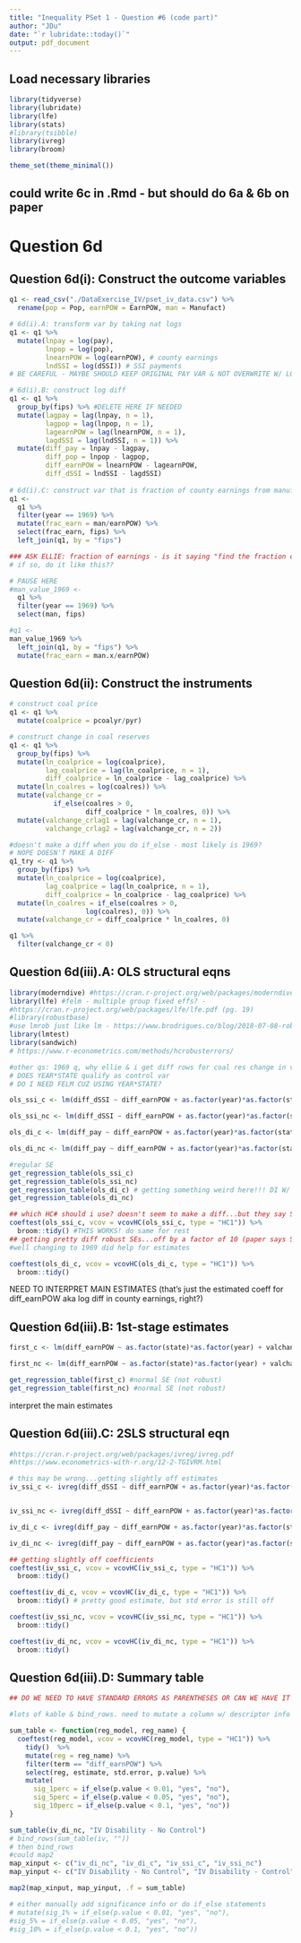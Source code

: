 ```yaml
---
title: "Inequality PSet 1 - Question #6 (code part)"
author: "JDu"
date: "`r lubridate::today()`"
output: pdf_document
---
```


## Load necessary libraries
```r
library(tidyverse)
library(lubridate)
library(lfe)
library(stats)
#library(tsibble)
library(ivreg)
library(broom)

theme_set(theme_minimal())
```

## could write 6c in .Rmd - but should do 6a & 6b on paper

# Question 6d

## Question 6d(i): Construct the outcome variables

```r
q1 <- read_csv("./DataExercise_IV/pset_iv_data.csv") %>%
  rename(pop = Pop, earnPOW = EarnPOW, man = Manufact)

# 6d(i).A: transform var by taking nat logs
q1 <- q1 %>%
  mutate(lnpay = log(pay),
         lnpop = log(pop),
         lnearnPOW = log(earnPOW), # county earnings
         lndSSI = log(dSSI)) # SSI payments 
# BE CAREFUL - MAYBE SHOULD KEEP ORIGINAL PAY VAR & NOT OVERWRITE W/ LOG VERSIONS?

# 6d(i).B: construct log diff
q1 <- q1 %>%
  group_by(fips) %>% #DELETE HERE IF NEEDED
  mutate(lagpay = lag(lnpay, n = 1),
         lagpop = lag(lnpop, n = 1),
         lagearnPOW = lag(lnearnPOW, n = 1),
         lagdSSI = lag(lndSSI, n = 1)) %>%
  mutate(diff_pay = lnpay - lagpay,
         diff_pop = lnpop - lagpop,
         diff_earnPOW = lnearnPOW - lagearnPOW,
         diff_dSSI = lndSSI - lagdSSI) 
  
# 6d(i).C: construct var that is fraction of county earnings from manufacturing in 1969
q1 <- 
  q1 %>%
  filter(year == 1969) %>%
  mutate(frac_earn = man/earnPOW) %>%
  select(frac_earn, fips) %>%
  left_join(q1, by = "fips")

### ASK ELLIE: fraction of earnings - is it saying "find the fraction of county earnings in every yr compared to the 1969 value of manufacturing)?
# if so, do it like this??

# PAUSE HERE
#man_value_1969 <- 
  q1 %>%
  filter(year == 1969) %>%
  select(man, fips) 

#q1 <- 
man_value_1969 %>%
  left_join(q1, by = "fips") %>%
  mutate(frac_earn = man.x/earnPOW) 
```

## Question 6d(ii): Construct the instruments

```r
# construct coal price
q1 <- q1 %>%
  mutate(coalprice = pcoalyr/pyr)

# construct change in coal reserves
q1 <- q1 %>%
  group_by(fips) %>%
  mutate(ln_coalprice = log(coalprice),
         lag_coalprice = lag(ln_coalprice, n = 1),
         diff_coalprice = ln_coalprice - lag_coalprice) %>%
  mutate(ln_coalres = log(coalres)) %>%
  mutate(valchange_cr = 
           if_else(coalres > 0,
                   diff_coalprice * ln_coalres, 0)) %>%
  mutate(valchange_crlag1 = lag(valchange_cr, n = 1),
         valchange_crlag2 = lag(valchange_cr, n = 2))

#doesn't make a diff when you do if_else - most likely is 1969?
# NOPE DOESN'T MAKE A DIFF
q1_try <- q1 %>%
  group_by(fips) %>%
  mutate(ln_coalprice = log(coalprice),
         lag_coalprice = lag(ln_coalprice, n = 1),
         diff_coalprice = ln_coalprice - lag_coalprice) %>%
  mutate(ln_coalres = if_else(coalres > 0,
                   log(coalres), 0)) %>%
  mutate(valchange_cr = diff_coalprice * ln_coalres, 0) 

q1 %>%
  filter(valchange_cr < 0)
```


## Question 6d(iii).A: OLS structural eqns

```r
library(moderndive) #https://cran.r-project.org/web/packages/moderndive/vignettes/why-moderndive.html
library(lfe) #felm - multiple group fixed effs? - 
#https://cran.r-project.org/web/packages/lfe/lfe.pdf (pg. 19)
#library(robustbase) 
#use lmrob just like lm - https://www.brodrigues.co/blog/2018-07-08-rob_stderr/
library(lmtest)
library(sandwich)
# https://www.r-econometrics.com/methods/hcrobusterrors/

#other qs: 1969 q, why ellie & i get diff rows for coal res change in value
# DOES YEAR*STATE qualify as control var
# DO I NEED FELM CUZ USING YEAR*STATE?

ols_ssi_c <- lm(diff_dSSI ~ diff_earnPOW + as.factor(year)*as.factor(state) + msa + lnpop + diff_pop + frac_earn, data = q1)

ols_ssi_nc <- lm(diff_dSSI ~ diff_earnPOW + as.factor(year)*as.factor(state), data = q1)

ols_di_c <- lm(diff_pay ~ diff_earnPOW + as.factor(year)*as.factor(state) + msa + lnpop + diff_pop + frac_earn, data = q1)

ols_di_nc <- lm(diff_pay ~ diff_earnPOW + as.factor(year)*as.factor(state), data = q1)

#regular SE
get_regression_table(ols_ssi_c)
get_regression_table(ols_ssi_nc)
get_regression_table(ols_di_c) # getting something weird here!!! DI W/ CONTROL VAR
get_regression_table(ols_di_nc)

## which HC# should i use? doesn't seem to make a diff...but they say Stata's results same as "HC1"
coeftest(ols_ssi_c, vcov = vcovHC(ols_ssi_c, type = "HC1")) %>%
  broom::tidy() #THIS WORKS! do same for rest
## getting pretty diff robust SEs...off by a factor of 10 (paper says SE of 1.58) - maybe Ellie's right & # of rows should be ~150. 
#well changing to 1969 did help for estimates

coeftest(ols_di_c, vcov = vcovHC(ols_di_c, type = "HC1")) %>%
  broom::tidy()
```

NEED TO INTERPRET MAIN ESTIMATES (that's just the estimated coeff for diff_earnPOW aka log diff in county earnings, right?)

## Question 6d(iii).B: 1st-stage estimates

```r
first_c <- lm(diff_earnPOW ~ as.factor(state)*as.factor(year) + valchange_cr + msa + lnpop + diff_pop + frac_earn, data = q1)

first_nc <- lm(diff_earnPOW ~ as.factor(state)*as.factor(year) + valchange_cr, data = q1)

get_regression_table(first_c) #normal SE (not robust)
get_regression_table(first_nc) #normal SE (not robust)
```

interpret the main estimates

## Question 6d(iii).C: 2SLS structural eqn

```r
#https://cran.r-project.org/web/packages/ivreg/ivreg.pdf
#https://www.econometrics-with-r.org/12-2-TGIVRM.html

# this may be wrong...getting slightly off estimates
iv_ssi_c <- ivreg(diff_dSSI ~ diff_earnPOW + as.factor(year)*as.factor(state) + msa + lnpop + diff_pop + frac_earn | valchange_cr + valchange_crlag1 + valchange_crlag2 + as.factor(year)*as.factor(state) + msa + lnpop + diff_pop + frac_earn, data = q1)


iv_ssi_nc <- ivreg(diff_dSSI ~ diff_earnPOW + as.factor(year)*as.factor(state) | valchange_cr + valchange_crlag1 + valchange_crlag2 + as.factor(year)*as.factor(state), data = q1)

iv_di_c <- ivreg(diff_pay ~ diff_earnPOW + as.factor(year)*as.factor(state) + msa + lnpop + diff_pop + frac_earn | valchange_cr + valchange_crlag1 + valchange_crlag2 + as.factor(year)*as.factor(state) + msa + lnpop + diff_pop + frac_earn, data = q1)

iv_di_nc <- ivreg(diff_pay ~ diff_earnPOW + as.factor(year)*as.factor(state) | valchange_cr + valchange_crlag1 + valchange_crlag2 + as.factor(year)*as.factor(state), data = q1)

## getting slightly off coefficients
coeftest(iv_ssi_c, vcov = vcovHC(iv_ssi_c, type = "HC1")) %>%
  broom::tidy() 

coeftest(iv_di_c, vcov = vcovHC(iv_di_c, type = "HC1")) %>%
  broom::tidy() # pretty good estimate, but std error is still off

coeftest(iv_ssi_nc, vcov = vcovHC(iv_ssi_nc, type = "HC1")) %>%
  broom::tidy() 

coeftest(iv_di_nc, vcov = vcovHC(iv_di_nc, type = "HC1")) %>%
  broom::tidy() 


```


## Question 6d(iii).D: Summary table

```r
## DO WE NEED TO HAVE STANDARD ERRORS AS PARENTHESES OR CAN WE HAVE IT AS A SEPARATE COLUMN?

#lots of kable & bind_rows. need to mutate a column w/ descriptor info on which regression (e.g. ols, control/nc) the coeff corresponds to

sum_table <- function(reg_model, reg_name) {
  coeftest(reg_model, vcov = vcovHC(reg_model, type = "HC1")) %>%
    tidy()  %>%
    mutate(reg = reg_name) %>%
    filter(term == "diff_earnPOW") %>%
    select(reg, estimate, std.error, p.value) %>%
    mutate(
      sig_1perc = if_else(p.value < 0.01, "yes", "no"),
      sig_5perc = if_else(p.value < 0.05, "yes", "no"),
      sig_10perc = if_else(p.value < 0.1, "yes", "no"))
}

sum_table(iv_di_nc, "IV Disability - No Control")
# bind_rows(sum_table(iv, ""))
# then bind_rows
#could map2
map_xinput <- c("iv_di_nc", "iv_di_c", "iv_ssi_c", "iv_ssi_nc")
map_yinput <- c("IV Disability - No Control", "IV Disability - Control", "IV SSI - No Control", "IV SSI - Control")

map2(map_xinput, map_yinput, .f = sum_table)

# either manually add significance info or do if_else statements
# mutate(sig_1% = if_else(p.value < 0.01, "yes", "no"),
#sig_5% = if_else(p.value < 0.05, "yes", "no"),
#sig_10% = if_else(p.value < 0.1, "yes", "no"))


```

